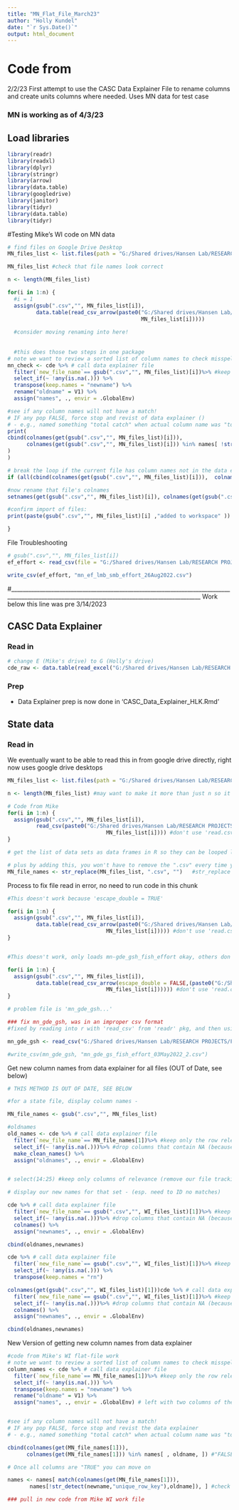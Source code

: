 ```yaml
---
title: "MN_Flat_File_March23"
author: "Holly Kundel"
date: "`r Sys.Date()`"
output: html_document
---
```


# Code from
2/2/23
First attempt to use the CASC Data Explainer File to rename columns and create units columns where needed. Uses MN data for test case

### MN is working as of 4/3/23

## Load libraries
```r
library(readr)
library(readxl)
library(dplyr)
library(stringr)
library(arrow)
library(data.table)
library(googledrive)
library(janitor)
library(tidyr)
library(data.table)
library(tidyr)

```

#Testing Mike's WI code on MN data
```r
# find files on Google Drive Desktop
MN_files_list <- list.files(path = "G:/Shared drives/Hansen Lab/RESEARCH PROJECTS/Fish Survey Data/MN_Data/MN_raw_disaggregated_data", pattern = ".+\\.csv") #grabs only.csv files

MN_files_list #check that file names look correct

n <- length(MN_files_list)

for(i in 1:n) {
  #i = 1
  assign(gsub(".csv","", MN_files_list[i]),
         data.table(read_csv_arrow(paste0("G:/Shared drives/Hansen Lab/RESEARCH PROJECTS/Fish Survey Data/MN_Data/MN_raw_disaggregated_data/",
                                          MN_files_list[i]))))
  
  #consider moving renaming into here!
  
  
  #this does those two steps in one package
# note we want to review a sorted list of column names to check misspelling etc.
mn_check <- cde %>% # call data explainer file
  filter(`new_file_name`== gsub(".csv","", MN_files_list)[i])%>% #keep only the row relevant to this file
  select_if(~ !any(is.na(.))) %>% 
  transpose(keep.names = "newname") %>% 
  rename("oldname" = V1) %>% 
  assign("names", ., envir = .GlobalEnv)

#see if any column names will not have a match! 
# IF any pop FALSE, force stop and revist of data explainer ()
# - e.g., named something "total catch" when actual column name was "total_catch"
print(
cbind(colnames(get(gsub(".csv","", MN_files_list)[i])),
      colnames(get(gsub(".csv","", MN_files_list)[i])) %in% names[ !str_detect(newname,"unique_row_key"), oldname, ]
)
)

# break the loop if the current file has column names not in the data explainer
if (all(cbind(colnames(get(gsub(".csv","", MN_files_list)[i])),  colnames(get(gsub(".csv","", MN_files_list)[i])) %in% names[ !str_detect(newname,"unique_row_key"), oldname, ])[,2]) == FALSE ) break

#now rename that file's colnames
setnames(get(gsub(".csv","", MN_files_list)[i]), colnames(get(gsub(".csv","", MN_files_list)[i])), names[!str_detect(newname,"unique_row_key")] [match(names(get(gsub(".csv","", MN_files_list)[i])),names[!str_detect(newname,"unique_row_key"),oldname]), newname] )

#confirm import of files:  
print(paste(gsub(".csv","", MN_files_list)[i] ,"added to workspace" ))  

}  
```

File Troubleshooting
```r
# gsub(".csv","", MN_files_list[i])
ef_effort <- read_csv(file = "G:/Shared drives/Hansen Lab/RESEARCH PROJECTS/Fish Survey Data/MN_Data/MN_raw_disaggregated_data/mn_ef_lmb_smb_effort_26Aug2022.csv") #note 'fread' had same error as rea_csv_arrow

write_csv(ef_effort, "mn_ef_lmb_smb_effort_26Aug2022.csv")
```



#_________________________________________________________________________________________________________________________________________________
Work below this line was pre 3/14/2023

## CASC Data Explainer
### Read in
```r
# change E (Mike's drive) to G (Holly's drive)
cde_raw <- data.table(read_excel("G:/Shared drives/Hansen Lab/RESEARCH PROJECTS/Fish Survey Data/CASC_Data_Explainer_for_R_Data_Manipulation.xlsx")) #set as DT on the fly

```

### Prep 

* Data Explainer prep is now done in 'CASC_Data_Explainer_HLK.Rmd'

## State data
### Read in

We eventually want to be able to read this in from google drive directly, right now uses google drive desktops

```r
MN_files_list <- list.files(path = "G:/Shared drives/Hansen Lab/RESEARCH PROJECTS/Fish Survey Data/MN_Data/MN_raw_disaggregated_data", pattern = ".+\\.csv") #only grab csv files

n <- length(MN_files_list) #may want to make it more than just n so it is different for each state??? e.g. "n_mn" ?

# Code from Mike
for(i in 1:n) {
  assign(gsub(".csv","", MN_files_list[i]),
         read_csv(paste0("G:/Shared drives/Hansen Lab/RESEARCH PROJECTS/Fish Survey Data/MN_Data/MN_raw_disaggregated_data/",
                               MN_files_list[i]))) #don't use 'read.csv2, only get one column
} 

# get the list of data sets as data frames in R so they can be looped later

# plus by adding this, you won't have to remove the ".csv" every time you reference the list
MN_file_names <- str_replace(MN_files_list, ".csv", "")   #str_replace and gsub both work the same :) 

```

Process to fix file read in error, no need to run code in this chunk
```r

#This doesn't work because 'escape_double = TRUE'

for(i in 1:n) {
  assign(gsub(".csv","", MN_files_list[i]),
         data.table(read_csv_arrow(paste0("G:/Shared drives/Hansen Lab/RESEARCH PROJECTS/Fish Survey Data/MN_Data/MN_raw_disaggregated_data/",
                               MN_files_list[i])))) #don't use 'read.csv2, only get one column
} 


#This doesn't work, only loads mn-gde_gsh_fish_effort okay, others don't work

for(i in 1:n) {
  assign(gsub(".csv","", MN_files_list[i]),
         data.table(read_csv_arrow(escape_double = FALSE,(paste0("G:/Shared drives/Hansen Lab/RESEARCH PROJECTS/Fish Survey Data/MN_Data/MN_raw_disaggregated_data/",
                               MN_files_list[i]))))) #don't use 'read.csv2, only get one column
} 

# problem file is 'mn_gde_gsh...'

### fix mn_gde_gsh, was in an improper csv format
#fixed by reading into r with 'read_csv' from 'readr' pkg, and then using 'write_csv'

mn_gde_gsh <- read_csv("G:/Shared drives/Hansen Lab/RESEARCH PROJECTS/Fish Survey Data/MN_Data/MN_raw_disaggregated_data/mn_gde_gsh_fish_effort_03May2022.csv")

#write_csv(mn_gde_gsh, "mn_gde_gs_fish_effort_03May2022_2.csv")
```


Get new column names from data explainer for all files (OUT of Date, see below)
```r
# THIS METHOD IS OUT OF DATE, SEE BELOW

#for a state file, display column names - 

MN_file_names <- gsub(".csv","", MN_files_list)

#oldnames
old_names <- cde %>% # call data explainer file
  filter(`new_file_name`== MN_file_names[1])%>% #keep only the row relevant to this file
  select_if(~ !any(is.na(.)))%>% #drop columns that contain NA (because that means df doesn't contain that info)
  make_clean_names() %>% 
  assign("oldnames", ., envir = .GlobalEnv)


# select(14:25) #keep only columns of relevance (remove our file tracking and urls)

# display our new names for that set - (esp. need to ID no matches)

cde %>% # call data explainer file
  filter(`new_file_name`== gsub(".csv","", WI_files_list)[1])%>% #keep only the row relevant to this file
  select_if(~ !any(is.na(.)))%>% #drop columns that contain NA (because that means df doesn't contain that info)
  colnames() %>% 
  assign("newnames", ., envir = .GlobalEnv)

cbind(oldnames,newnames)

cde %>% # call data explainer file
  filter(`new_file_name`== gsub(".csv","", WI_files_list)[1])%>% #keep only the row relevant to this file
  select_if(~ !any(is.na(.))) %>% 
  transpose(keep.names = "rn")

colnames(get(gsub(".csv","", WI_files_list)[1]))cde %>% # call data explainer file
  filter(`new_file_name`== gsub(".csv","", WI_files_list)[1])%>% #keep only the row relevant to this file
  select_if(~ !any(is.na(.)))%>% #drop columns that contain NA (because that means df doesn't contain that info)
  colnames() %>% 
  assign("newnames", ., envir = .GlobalEnv)

cbind(oldnames,newnames)
```

New Version of getting new column names from data explainer
```r
#code from Mike's WI flat-file work
# note we want to review a sorted list of column names to check misspelling etc.
column_names <- cde %>% # call data explainer file
  filter(`new_file_name`== MN_file_names[1])%>% #keep only the row relevant to this file
  select_if(~ !any(is.na(.))) %>% 
  transpose(keep.names = "newname") %>% 
  rename("oldname" = V1) %>% 
  assign("names", ., envir = .GlobalEnv) # left with two columns of the original file names 'oldname' and the new data explainer names 'newname'


#see if any column names will not have a match! 
# IF any pop FALSE, force stop and revist the data explainer 
# - e.g., named something "total catch" when actual column name was "total_catch"

cbind(colnames(get(MN_file_names[1])),
      colnames(get(MN_file_names[1])) %in% names[ , oldname, ]) #"FALSE" means that our typed name is not a correct column name

# Once all columns are "TRUE" you can move on

names <- names[ match(colnames(get(MN_file_names[1])),
       names[!str_detect(newname,"unique_row_key"),oldname]), ] #check that there are no NAs

### pull in new code from Mike WI work file
```


